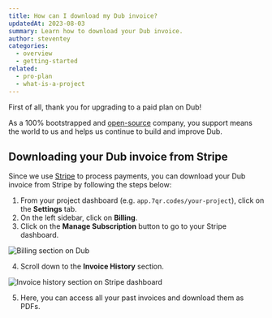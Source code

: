 ```yaml
---
title: How can I download my Dub invoice?
updatedAt: 2023-08-03
summary: Learn how to download your Dub invoice.
author: steventey
categories:
  - overview
  - getting-started
related:
  - pro-plan
  - what-is-a-project
---
```


First of all, thank you for upgrading to a paid plan on Dub!

As a 100% bootstrapped and [open-source](https://7qr.sh/github) company, you support means the world to us and helps us continue
to build and improve Dub.

## Downloading your Dub invoice from Stripe

Since we use [Stripe](https://stripe.com) to process payments, you can download your Dub invoice from Stripe by following the steps below:

1. From your project dashboard (e.g. `app.7qr.codes/your-project`), click on the **Settings** tab.
2. On the left sidebar, click on **Billing**.
3. Click on the **Manage Subscription** button to go to your Stripe dashboard.

<Image
  alt="Billing section on Dub"
  src="https://d2vwwcvoksz7ty.cloudfront.net/help/manage-subscription.png"
  width={1331}
  height={705}
/>

4. Scroll down to the **Invoice History** section.

<Image
  alt="Invoice history section on Stripe dashboard"
  src="https://d2vwwcvoksz7ty.cloudfront.net/help/invoice-history.png"
  width={1593}
  height={1002}
/>

5. Here, you can access all your past invoices and download them as PDFs.
